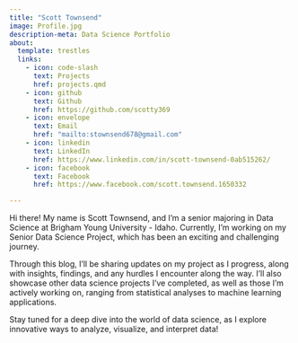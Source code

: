 ```yaml
---
title: "Scott Townsend"
image: Profile.jpg
description-meta: Data Science Portfolio
about:
  template: trestles
  links:
    - icon: code-slash
      text: Projects
      href: projects.qmd
    - icon: github
      text: Github
      href: https://github.com/scotty369
    - icon: envelope
      text: Email
      href: "mailto:stownsend678@gmail.com"
    - icon: linkedin
      text: LinkedIn
      href: https://www.linkedin.com/in/scott-townsend-0ab515262/
    - icon: facebook
      text: Facebook
      href: https://www.facebook.com/scott.townsend.1650332

---
```


Hi there! My name is Scott Townsend, and I'm a senior majoring in Data Science at Brigham Young University - Idaho. Currently, I'm working on my Senior Data Science Project, which has been an exciting and challenging journey.

Through this blog, I’ll be sharing updates on my project as I progress, along with insights, findings, and any hurdles I encounter along the way. I'll also showcase other data science projects I’ve completed, as well as those I'm actively working on, ranging from statistical analyses to machine learning applications.

Stay tuned for a deep dive into the world of data science, as I explore innovative ways to analyze, visualize, and interpret data!
